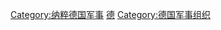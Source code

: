 {{catmore|德意志國防軍}}
[[Category:纳粹德国军事|Category:纳粹德国军事]]
[[Category:已解散軍隊|德]]
[[Category:德国军事组织|Category:德国军事组织]]